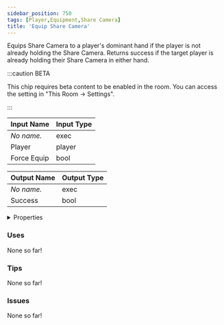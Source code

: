 ```yaml
---
sidebar_position: 750
tags: [Player,Equipment,Share Camera]
title: 'Equip Share Camera'
---
```


Equips Share Camera to a player's dominant hand if the player is not already holding the Share Camera.
Returns success if the target player is already holding their Share Camera in either hand.

:::caution BETA

This chip requires beta content to be enabled in the room. You can access the setting in "This Room -> Settings".

:::


<EsbSvg />

| Input Name | Input Type |
|-----------|-----------|
| *No name.* | exec |
| Player | player |
| Force Equip | bool |

| Output Name | Output Type |
|-----------|-----------|
| *No name.* | exec |
| Success | bool |


<details>
  <summary>Properties</summary>
  <div>
    <div>
    <table>
      <thead>
        <tr>
          <th>Is beta required?</th>
          <th>✅</th>
        </tr>
        <tr>
          <th>Is this chip a trolling risk?</th>
          <th>❌</th>
        </tr>
        <tr>
          <th>Is this chip a role assignment risk?</th>
          <th>❌</th>
        </tr>
        <tr>
          <th>Chip UUID</th>
          <th>2d9b5795-efca-48a6-9270-d1804ec69bb4</th>
        </tr>
      </thead>
    </table>
    </div>
  </div>
</details>

### Uses

None so far!

### Tips

None so far!

### Issues

None so far!